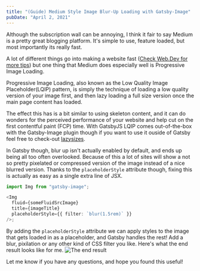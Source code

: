 ```yaml
---
title: "(Guide) Medium Style Image Blur-Up Loading with Gatsby-Image"
pubDate: "April 2, 2021"
---
```


Although the subscription wall can be annoying, I think it fair to say Medium is a pretty great blogging platform. It's simple to use, feature loaded, but most importantly its really fast.

A lot of different things go into making a website fast ([Check Web.Dev for more tips](https://web.dev/fast/)) but one thing that Medium does especially well is Progressive Image Loading.

Progressive Image Loading, also known as the Low Quality Image Placeholder(LQIP) pattern, is simply the technique of loading a low quality version of your image first, and then lazy loading a full size version once the main page content has loaded.

The effect this has is a bit similar to using skeleton content, and it can do wonders for the perceived performance of your website and help cut on the first contentful paint (FCP) time. With GatsbyJS LQIP comes out-of-the-box with the Gatsby-Image plugin though if you want to use it ouside of Gatsby feel free to check-out [lazysizes](https://github.com/aFarkas/lazysizes#lqipblurry-image-placeholderblur-up-image-technique).

In Gatsby though, blur up isn't actually enabled by default, and ends up being all too often overlooked. Because of this a lot of sites will show a not so pretty pixelated or compressed version of the image instead of a nice blurred version. Thanks to the `placeholderStyle` attribute though, fixing this is actually as easy as a single extra line of JSX.

```typescript
import Img from "gatsby-image";

<Img
  fluid={someFluidSrcImage}
  title={imageTitle}
  placeholderStyle={{ filter: `blur(1.5rem)` }}
/>;
```

By adding the `placeholderStyle` attribute we can apply styles to the image that gets loaded in as a placeholder, and Gatsby handles the rest! Add a blur, pixilation or any other kind of CSS filter you like. Here's what the end result looks like for me.
![The end result](https://dev-to-uploads.s3.amazonaws.com/uploads/articles/vdaj6srojexoom3t9ynn.gif)

Let me know if you have any questions, and hope you found this useful!
